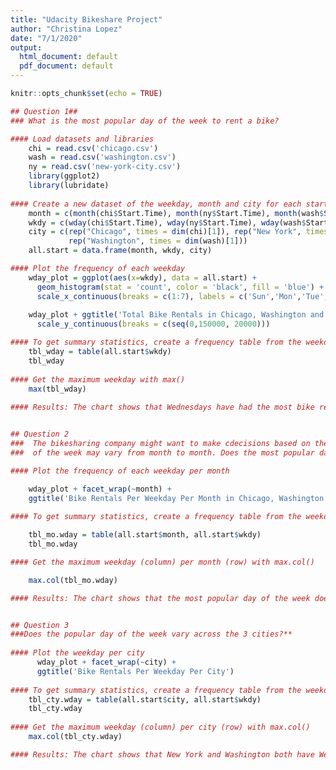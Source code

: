```yaml
---
title: "Udacity Bikeshare Project"
author: "Christina Lopez"
date: "7/1/2020"
output:
  html_document: default
  pdf_document: default
---
```


```r
knitr::opts_chunk$set(echo = TRUE)
```

```r

## Question 1##
### What is the most popular day of the week to rent a bike?

#### Load datasets and libraries
    chi = read.csv('chicago.csv')
    wash = read.csv('washington.csv')
    ny = read.csv('new-york-city.csv')
    library(ggplot2)
    library(lubridate)
    
#### Create a new dataset of the weekday, month and city for each start time. Weekday Levels: Sun < Mon < Tue < Wed < Thu < Fri < Sat
    month = c(month(chi$Start.Time), month(ny$Start.Time), month(wash$Start.Time))
    wkdy = c(wday(chi$Start.Time), wday(ny$Start.Time), wday(wash$Start.Time))
    city = c(rep("Chicago", times = dim(chi)[1]), rep("New York", times = dim(ny)[1]), 
             rep("Washington", times = dim(wash)[1]))
    all.start = data.frame(month, wkdy, city)

#### Plot the frequency of each weekday
    wday_plot = ggplot(aes(x=wkdy), data = all.start) +
      geom_histogram(stat = 'count', color = 'black', fill = 'blue') +
      scale_x_continuous(breaks = c(1:7), labels = c('Sun','Mon','Tue','Wed','Thu','Fri','Sat'))
    
    wday_plot + ggtitle('Total Bike Rentals in Chicago, Washington and New York') +
      scale_y_continuous(breaks = c(seq(0,150000, 20000)))

#### To get summary statistics, create a frequency table from the weekday data
    tbl_wday = table(all.start$wkdy)
    tbl_wday
    
#### Get the maximum weekday with max()
    max(tbl_wday)
    
#### Results: The chart shows that Wednesdays have had the most bike rentals in all 3 cities combined. The summary statistics show that the highest count of bike rentals is 142,773, which is the count for Wednesdays in the chart. 


## Question 2
###  The bikesharing company might want to make cdecisions based on the most popular day of the week. However, the most popular day
###  of the week may vary from month to month. Does the most popular day of the week vary from month to month? 

#### Plot the frequency of each weekday per month

    wday_plot + facet_wrap(~month) +
    ggtitle('Bike Rentals Per Weekday Per Month in Chicago, Washington and New York')
    
#### To get summary statistics, create a frequency table from the weekday and month data.  

    tbl_mo.wday = table(all.start$month, all.start$wkdy)
    tbl_mo.wday

#### Get the maximum weekday (column) per month (row) with max.col()        

    max.col(tbl_mo.wday)

#### Results: The chart shows that the most popular day of the week does vary across months. The summary statistics show that: Wednesday is the most popular day in Jan, Feb, Mar and May; Sunday is the mot popular day in Apr; and Thursday is the most popular day in Jun.


## Question 3
###Does the popular day of the week vary across the 3 cities?**
  
#### Plot the weekday per city       
      wday_plot + facet_wrap(~city) +
      ggtitle('Bike Rentals Per Weekday Per City')
    
#### To get summary statistics, create a frequency table from the weekday and city data.
    tbl_cty.wday = table(all.start$city, all.start$wkdy)
    tbl_cty.wday        
    
#### Get the maximum weekday (column) per city (row) with max.col()
    max.col(tbl_cty.wday)

#### Results: The chart shows that New York and Washington both have Wednesday as the most popular day to rent a bike and they both have a similar trend. Chicago does not share the same trend as New York and Washington. the summary statistics confirm that Chicago's most popular day is Tuesday, while New York and Washington's are Wednesday. The bike share company should decide to either further investigate the differences in Chicago or focus weekday-related actions on New York and Washington. 
```
  
